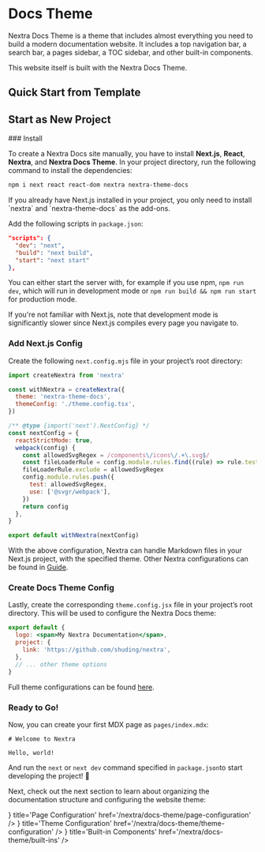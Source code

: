 
# Docs Theme

Nextra Docs Theme is a theme that includes almost everything you need to build a
modern documentation website. It includes a top navigation bar, a search bar, a
pages sidebar, a TOC sidebar, and other built-in components.

This website itself is built with the Nextra Docs Theme.

## Quick Start from Template

## Start as New Project

<Steps>
### Install

To create a Nextra Docs site manually, you have to install **Next.js**,
**React**, **Nextra**, and **Nextra Docs Theme**. In your project directory, run
the following command to install the dependencies:

```sh npm2yarn
npm i next react react-dom nextra nextra-theme-docs
```

<Callout>
  If you already have Next.js installed in your project, you only need to install `nextra` and `nextra-theme-docs` as
  the add-ons.
</Callout>

Add the following scripts in `package.json`:

```json filename="package.json"
"scripts": {
  "dev": "next",
  "build": "next build",
  "start": "next start"
},
```

You can either start the server with, for example if you use npm, `npm run dev`,
which will run in development mode or `npm run build && npm run start` for
production mode.

<Callout>
  If you're not familiar with Next.js, note that development mode is significantly slower since Next.js compiles every
  page you navigate to.
</Callout>

### Add Next.js Config

Create the following `next.config.mjs` file in your project’s root directory:

```js filename="next.config.mjs"
import createNextra from 'nextra'

const withNextra = createNextra({
  theme: 'nextra-theme-docs',
  themeConfig: './theme.config.tsx',
})

/** @type {import('next').NextConfig} */
const nextConfig = {
  reactStrictMode: true,
  webpack(config) {
    const allowedSvgRegex = /components\/icons\/.+\.svg$/
    const fileLoaderRule = config.module.rules.find((rule) => rule.test?.test?.('.svg'))
    fileLoaderRule.exclude = allowedSvgRegex
    config.module.rules.push({
      test: allowedSvgRegex,
      use: ['@svgr/webpack'],
    })
    return config
  },
}

export default withNextra(nextConfig)
```

With the above configuration, Nextra can handle Markdown files in your Next.js
project, with the specified theme. Other Nextra configurations can be found in
[Guide](/nextra/guide).

### Create Docs Theme Config

Lastly, create the corresponding `theme.config.jsx` file in your project’s root
directory. This will be used to configure the Nextra Docs theme:

```jsx filename="theme.config.jsx"
export default {
  logo: <span>My Nextra Documentation</span>,
  project: {
    link: 'https://github.com/shuding/nextra',
  },
  // ... other theme options
}
```

Full theme configurations can be found
[here](/nextra/docs-theme/theme-configuration).

### Ready to Go!

Now, you can create your first MDX page as `pages/index.mdx`:

```mdx filename="pages/index.mdx"
# Welcome to Nextra

Hello, world!
```

And run the `next` or `next dev` command specified in `package.json`to start
developing the project! 🎉

</Steps>

Next, check out the next section to learn about organizing the documentation
structure and configuring the website theme:

<Cards>
  <Card icon={<RowsIcon />} title='Page Configuration' href='/nextra/docs-theme/page-configuration' />
  <Card icon={<GearIcon />} title='Theme Configuration' href='/nextra/docs-theme/theme-configuration' />
  <Card icon={<BoxIcon />} title='Built-in Components' href='/nextra/docs-theme/built-ins' />
</Cards>
